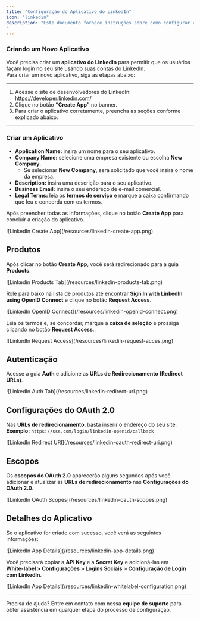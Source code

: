 ```yaml
---
title: "Configuração do Aplicativo do LinkedIn"
icon: "linkedin"
description: "Este documento fornece instruções sobre como configurar corretamente um aplicativo do LinkedIn para que os usuários possam fazer login ou se registrar no seu site usando o LinkedIn.
"
---
```


### Criando um Novo Aplicativo

Você precisa criar um **aplicativo do LinkedIn** para permitir que os usuários façam login no seu site usando suas contas do LinkedIn.\
Para criar um novo aplicativo, siga as etapas abaixo:

---

1. Acesse o site de desenvolvedores do LinkedIn: https://developer.linkedin.com/
2. Clique no botão **“Create App”** no banner.
3. Para criar o aplicativo corretamente, preencha as seções conforme explicado abaixo.

---

### Criar um Aplicativo

- **Application Name:** insira um nome para o seu aplicativo.
- **Company Name:** selecione uma empresa existente ou escolha **New Company**.
  - Se selecionar **New Company**, será solicitado que você insira o nome da empresa.
- **Description:** insira uma descrição para o seu aplicativo.
- **Business Email:** insira o seu endereço de e-mail comercial.
- **Legal Terms:** leia os **termos de serviço** e marque a caixa confirmando que leu e concorda com os termos.

Após preencher todas as informações, clique no botão **Create App** para concluir a criação do aplicativo.

<Frame>
  ![LinkedIn Create App](/resources/linkedin-create-app.png)
</Frame>

## Produtos

Após clicar no botão **Create App**, você será redirecionado para a guia **Products**.

<Frame>
  ![Linkedin Products Tab](/resources/linkedin-products-tab.png)
</Frame>

Role para baixo na lista de produtos até encontrar **Sign In with LinkedIn using OpenID Connect** e clique no botão **Request Access**.

<Frame>
  ![LinkedIn OpenID Connect](/resources/linkedin-openid-connect.png)
</Frame>

Leia os termos e, se concordar, marque a **caixa de seleção** e prossiga clicando no botão **Request Access**..

<Frame>
  ![LinkedIn Request Access](/resources/linkedin-request-acces.png)
</Frame>

## Autenticação

Acesse a guia **Auth** e adicione as **URLs de Redirecionamento (Redirect URLs)**.

<Frame>
  ![LinkedIn Auth Tab](/resources/linkedin-redirect-url.png)
</Frame>

## Configurações do OAuth 2.0

Nas **URLs de redirecionamento**, basta inserir o endereço do seu site.\
**Exemplo:** `https://sss.com/login/linkedin-openid/callback`

<Frame>
  ![LinkedIn Redirect URI](/resources/linkedin-oauth-redirect-uri.png)
</Frame>

## Escopos

Os **escopos do OAuth 2.0** aparecerão alguns segundos após você adicionar e atualizar as **URLs de redirecionamento** nas **Configurações do OAuth 2.0**.

<Frame>
  ![LinkedIn OAuth Scopes](/resources/linkedin-oauth-scopes.png)
</Frame>

## Detalhes do Aplicativo

Se o aplicativo for criado com sucesso, você verá as seguintes informações:

<Frame>
  ![LinkedIn App Details](/resources/linkedin-app-details.png)
</Frame>

Você precisará copiar a **API Key** e a **Secret Key** e adicioná-las em\
**White-label \> Configurações \> Logins Sociais \> Configuração de Login com LinkedIn**.

<Frame>
  ![LinkedIn App Details](/resources/linkedin-whitelabel-configuration.png)
</Frame>

---

Precisa de ajuda? Entre em contato com nossa **equipe de suporte** para obter assistência em qualquer etapa do processo de configuração.